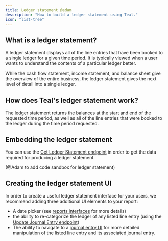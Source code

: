 ```yaml
---
title: Ledger statement @adam
description: "How to build a ledger statement using Teal."
icon: "list-tree"
---
```


## What is a ledger statement?

A ledger statement displays all of the line entries that have been booked to a single ledger for a given time period. It is typically viewed when a user wants to understand the contents of a particular ledger better.

While the cash flow statement, income statement, and balance sheet give the overview of the entire business, the ledger statement gives the next level of detail into a single ledger.

## How does Teal's ledger statement work?

The ledger statement returns the balances at the start and end of the requested time period, as well as all of the line entries that were booked to the ledger during the time period requested.

## Embedding the ledger statement

You can use the [Get Ledger Statement endpoint](/api-reference/reports/get_ledger_statement) in order to get the data required for producing a ledger statement.

(@Adam to add code sandbox for ledger statement)

## Creating the ledger statement UI

In order to create a useful ledger statement interface for your users, we recommend adding three additional UI elements to your report: 

- A date picker (see [reports interfaces](/interfaces/reports) for more details)
- the ability to re-categorize the ledger of any listed line entry (using the [Update Journal Entry endpoint](/api-reference/journal_entries/update_journal_entry))
- The ability to navigate to a [journal entry UI](/interfaces/journal_entry) for more detailed manipulation of the listed line entry and its associated journal entry.
